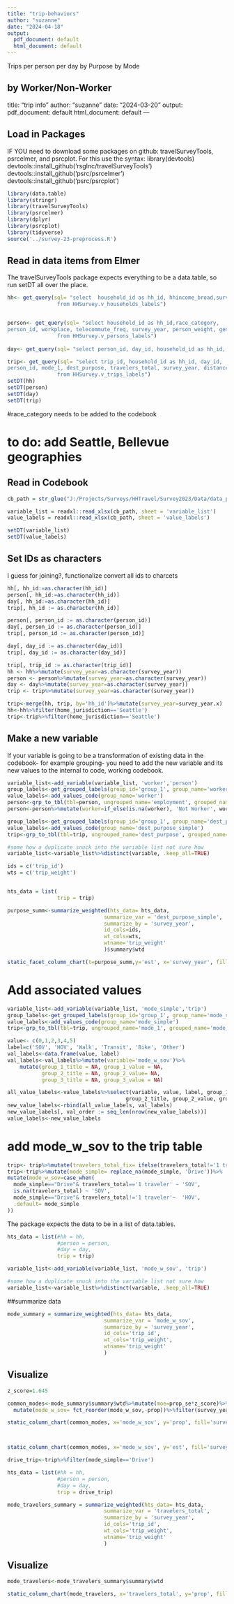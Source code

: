 ```yaml
---
title: "trip-behaviors"
author: "suzanne"
date: "2024-04-18"
output:
  pdf_document: default
  html_document: default
---
```


Trips per person per day
by Purpose
by Mode

by Worker/Non-Worker
---
title: "trip info"
author: "suzanne"
date: "2024-03-20"
output:
  pdf_document: default
  html_document: default
---

## Load in Packages
IF YOU need to download some packages on github: travelSurveyTools, psrcelmer, and psrcplot.
For this use the syntax:
library(devtools)
devtools::install_github('rsgInc/travelSurveyTools')
devtools::install_github('psrc/psrcelmer')
devtools::install_github('psrc/psrcplot')

```r
library(data.table)
library(stringr)
library(travelSurveyTools)
library(psrcelmer)
library(dplyr)
library(psrcplot)
library(tidyverse)
source('../survey-23-preprocess.R')
```



## Read in data items from Elmer

The travelSurveyTools package expects everything to be a data.table, so run setDT all over the place.


```r
hh<- get_query(sql= "select  household_id as hh_id, hhincome_broad,survey_year, hh_weight, home_jurisdiction
                from HHSurvey.v_households_labels")


person<- get_query(sql= "select household_id as hh_id,race_category,
person_id, workplace, telecommute_freq, survey_year, person_weight, gender, age, industry,office_available, commute_freq, employment
                from HHSurvey.v_persons_labels")
                
day<- get_query(sql= "select person_id, day_id, household_id as hh_id, telework_time, day_weight , survey_year from HHSurvey.v_days_labels")

trip<- get_query(sql= "select trip_id, household_id as hh_id, day_id,
person_id, mode_1, dest_purpose, travelers_total, survey_year, distance_miles,origin_jurisdiction, dest_jurisdiction,trip_weight 
                from HHSurvey.v_trips_labels")
setDT(hh)
setDT(person)
setDT(day)
setDT(trip)
```
#race_category needs to be added to the codebook

# to do: add Seattle, Bellevue geographies

## Read in Codebook
```r
cb_path = str_glue("J:/Projects/Surveys/HHTravel/Survey2023/Data/data_published/PSRC_Codebook_2023_v1.xlsx")

variable_list = readxl::read_xlsx(cb_path, sheet = 'variable_list')
value_labels = readxl::read_xlsx(cb_path, sheet = 'value_labels')

setDT(variable_list)
setDT(value_labels)
```



## Set IDs as characters
I guess for joining?, functionalize convert all ids to charcets
```r

hh[, hh_id:=as.character(hh_id)]
person[, hh_id:=as.character(hh_id)]
day[, hh_id:=as.character(hh_id)]
trip[, hh_id := as.character(hh_id)]

person[, person_id := as.character(person_id)]
day[, person_id := as.character(person_id)]
trip[, person_id := as.character(person_id)]

day[, day_id := as.character(day_id)]
trip[, day_id := as.character(day_id)]

trip[, trip_id := as.character(trip_id)]
hh <- hh%>%mutate(survey_year=as.character(survey_year))
person <- person%>%mutate(survey_year=as.character(survey_year))
day <- day%>%mutate(survey_year=as.character(survey_year))
trip <- trip%>%mutate(survey_year=as.character(survey_year))
```

```r
trip<-merge(hh, trip, by='hh_id')%>%mutate(survey_year=survey_year.x)
hh<-hh%>%filter(home_jurisdiction=='Seattle')
trip<-trip%>%filter(home_jurisdiction=='Seattle')
```


## Make a new variable

If your variable is going to be a transformation of existing data in the codebook- for example grouping- you need to add the new variable and its new values to the internal to code, working codebook.


```r
variable_list<-add_variable(variable_list, 'worker','person')
group_labels<-get_grouped_labels(group_id='group_1', group_name='worker')
value_labels<-add_values_code(group_name='worker')
person<-grp_to_tbl(tbl=person, ungrouped_name='employment', grouped_name='worker')
person<-person%>%mutate(worker=if_else(is.na(worker), 'Not Worker', worker))
```


```r
group_labels<-get_grouped_labels(group_id='group_1', group_name='dest_purpose_simple')
value_labels<-add_values_code(group_name='dest_purpose_simple')
trip<-grp_to_tbl(tbl=trip, ungrouped_name='dest_purpose', grouped_name='dest_purpose_simple')
```

```r
#some how a duplicate snuck into the variable list not sure how
variable_list<-variable_list%>%distinct(variable, .keep_all=TRUE)
```



```r
ids = c('trip_id')
wts = c('trip_weight')


hts_data = list(
                trip = trip)
```


















```r
purpose_summ<-summarize_weighted(hts_data= hts_data,
                               summarize_var = 'dest_purpose_simple',
                               summarize_by = 'survey_year',
                               id_cols=ids,
                               wt_cols=wts,
                               wtname='trip_weight'
                               )$summary$wtd

```


```r

static_facet_column_chart(t=purpose_summ,y='est', x='survey_year', fill='dest_purpose_simple' ,facet='dest_purpose_simple',ylabel= 'Share of Trips', xlabel='Survey Year', dec=1, color='pognbgy_10')+ theme(axis.text.x=element_text(size=14), axis.text.y=element_text(size=14),legend.text = element_text(size=14), axis.title.y=element_text(size=14), axis.title.x=element_text(size=14))

```

# Add associated values

```r
variable_list<-add_variable(variable_list, 'mode_simple','trip')
group_labels<-get_grouped_labels(group_id='group_1', group_name='mode_simple')
value_labels<-add_values_code(group_name='mode_simple')
trip<-grp_to_tbl(tbl=trip, ungrouped_name='mode_1', grouped_name='mode_simple')
```

```r

value<- c(0,1,2,3,4,5)
label=c('SOV', 'HOV', 'Walk', 'Transit', 'Bike', 'Other')
val_labels<-data.frame(value, label)
val_labels<-val_labels%>%mutate(variable='mode_w_sov')%>%
    mutate(group_1_title = NA, group_1_value = NA,
           group_2_title = NA, group_2_value= NA,
           group_3_title = NA, group_3_value = NA)

all_value_labels<-value_labels%>%select(variable, value, label, group_1_title, group_1_value,
                                      group_2_title, group_2_value, group_3_title, group_3_value)
new_value_labels<-rbind(all_value_labels, val_labels)
new_value_labels[, val_order := seq_len(nrow(new_value_labels))]
value_labels<-new_value_labels  

```

# add mode_w_sov to the trip table
```r
trip<- trip%>%mutate(travelers_total_fix= ifelse(travelers_total!='1 traveler', 'More than 1', '1 traveler'))
trip<-trip%>%mutate(mode_simple= replace_na(mode_simple, 'Drive'))%>%
mutate(mode_w_sov=case_when(
  mode_simple=="Drive"& travelers_total=='1 traveler' ~ 'SOV',
  is.na(travelers_total) ~ 'SOV',
  mode_simple=="Drive"& travelers_total!='1 traveler'~  'HOV',
  .default= mode_simple
))
```


The package expects the data to be in a list of data.tables.
```r

hts_data = list(#hh = hh,
                #person = person,
                #day = day,
                trip = trip)
```

```r
variable_list<-add_variable(variable_list, 'mode_w_sov', 'trip')
```


```r
#some how a duplicate snuck into the variable list not sure how
variable_list<-variable_list%>%distinct(variable, .keep_all=TRUE)
```

##summarize data
```r

mode_summary = summarize_weighted(hts_data= hts_data,
                               summarize_var = 'mode_w_sov',
                               summarize_by = 'survey_year',
                               id_cols='trip_id',
                               wt_cols='trip_weight',
                               wtname='trip_weight'
                               )
```


## Visualize
```r
z_score=1.645

common_modes<-mode_summary$summary$wtd%>%mutate(moe=prop_se*z_score)%>%mutate(moe_est=est_se*z_score)%>%
  mutate(mode_w_sov= fct_reorder(mode_w_sov,-prop))%>%filter(survey_year!='2017')

static_column_chart(common_modes, x='mode_w_sov', y='prop', fill='survey_year',ylabel= 'Share', xlabel='Trip Mode', moe='moe')+ theme(axis.text.x=element_text(size=14), axis.text.y=element_text(size=14),legend.text = element_text(size=14), axis.title.y=element_text(size=20), axis.title.x=element_text(size=20))



static_column_chart(common_modes, x='mode_w_sov', y='est', fill='survey_year',ylabel= 'Share', xlabel='Trip Mode', moe='moe_est')+ theme(axis.text.x=element_text(size=14), axis.text.y=element_text(size=14),legend.text = element_text(size=14), axis.title.y=element_text(size=20), axis.title.x=element_text(size=20))
```

```r
drive_trip<-trip%>%filter(mode_simple=='Drive')

hts_data = list(#hh = hh,
                #person = person,
                #day = day,
                trip = drive_trip)

mode_travelers_summary = summarize_weighted(hts_data= hts_data,
                               summarize_var = 'travelers_total',
                               summarize_by = 'survey_year',
                               id_cols='trip_id',
                               wt_cols='trip_weight',
                               wtname='trip_weight'
                               )
```

## Visualize
```r

mode_travelers<-mode_travelers_summary$summary$wtd

static_column_chart(mode_travelers, x='travelers_total', y='prop', fill='survey_year')

```
